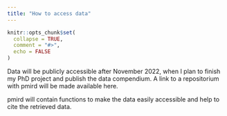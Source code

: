---
title: "How to access data"
---

```{r, include = FALSE}
knitr::opts_chunk$set(
  collapse = TRUE,
  comment = "#>",
  echo = FALSE
)
```

Data will be publicly accessible after November 2022, when I plan to finish my PhD project and publish the data compendium. A link to a repositorium with pmird will be made available here.

pmird will contain functions to make the data easily accessible and help to cite the retrieved data.
